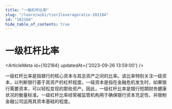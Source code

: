 ```yaml
---
title: "一级杠杆比率"
slug: "/learn/wiki/tier1leverageratio-102184"
id: "102184"
hide_table_of_contents: true
---
```



# 一级杠杆比率

<ArticleMeta id={102184} updatedAt={'2023-09-26 13:59:00'} />
<div className='border-solid border-b border-t-0 my-4 border-[var(--ifm-color-gray-300)]' />

一级杠杆比率是指银行的核心资本与其总资产之间的比率。该比率特别关注一级资本，以判断银行基于其资产的杠杆程度。一级资本是指在金融危机发生时，如果银行需要资本，可以轻松变现的那些资产。因此，一级杠杆比率是银行短期财务健康状况的衡量标准。一级杠杆比率经常被监管机构用于确保银行资本充足性，并限制金融公司运用其资本基础的程度。
